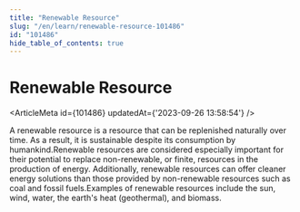 ```yaml
---
title: "Renewable Resource"
slug: "/en/learn/renewable-resource-101486"
id: "101486"
hide_table_of_contents: true
---
```



# Renewable Resource

<ArticleMeta id={101486} updatedAt={'2023-09-26 13:58:54'} />
<div className='border-solid border-b border-t-0 my-4 border-[var(--ifm-color-gray-300)]' />

A renewable resource is a resource that can be replenished naturally over time. As a result, it is sustainable despite its consumption by humankind.Renewable resources are considered especially important for their potential to replace non-renewable, or finite, resources in the production of energy. Additionally, renewable resources can offer cleaner energy solutions than those provided by non-renewable resources such as coal and fossil fuels.Examples of renewable resources include the sun, wind, water, the earth's heat (geothermal), and biomass.
